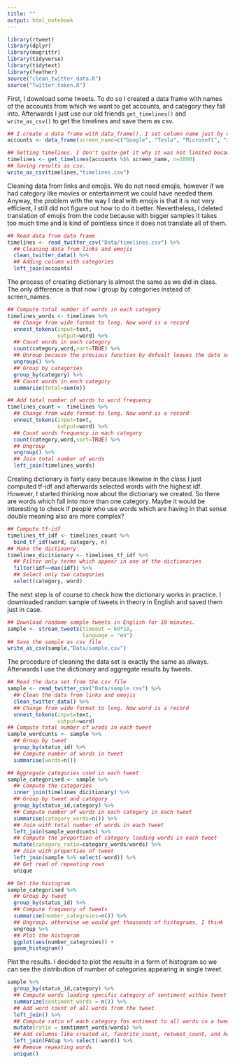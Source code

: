```yaml
---
title: ""
output: html_notebook
---
```

```r
library(rtweet)
library(dplyr)
library(magrittr)
library(tidyverse)
library(tidytext)
library(feather)
source("clean_twitter_data.R")
source("Twitter_token.R")
```

First, I download some tweets. To do so I created a data frame with names of the accounts from which we want to get accounts, and category they fall into. Afterwards I just use our old friends `get_timelines()` and `write_as_csv()` to get the timelines and save them as csv.

```r
## I create a data frame with data_frame(). I set column name just by writing it as an argument. Each column is defined as a character vector. The function rep() repeats given object number of times.
accounts <- data_frame(screen_name=c("Google", "Tesla", "Microsoft", "intel", "Sony","MuseumModernArt", "Tate", "Guggenheim", "metmuseum", "whitneymuseum","ESPNFC", "FOXSports", "CBSSports", "BBCSport", "beINSPORTS","NatGeo","ScienceNews","sciam","NASA","PhysicsToday","CNNPolitics","WhiteHouse","StateDept","foxnewspolitics","politico","Pontifex","DalaiLama","TheRaDR","RickWarren","Imamofpeace","ELLEmagazine","gq","hellomag","MensHealthMag","O_Magazine"), category=c(rep("Tech",5),rep("Art",5),rep("Sport",5),rep("Science",5),rep("Politics",5),rep("Religion",5),rep("Social",5)))

## Getting timelines. I don't quite get it why it was not limited because it should have been. I mean apparently the code below works, it takes a while but works.
timelines <- get_timelines(accounts %$% screen_name, n=1000)
## Saving results as csv.
write_as_csv(timelines,"timelines.csv")
```

Cleaning data from links and emojis. We do not need emojis, however if we had category like movies or entertainment we could have needed them. Anyway, the problem with the way I deal with emojis is that it is not very efficient, I still did not figure out how to do it better. Nevertheless, I deleted translation of emojis from the code because with bigger samples it takes too much time and is kind of pointless since it does not translate all of them.

```r
## Read data from data frame
timelines <- read_twitter_csv("Data/timelines.csv") %>%
  ## Cleaning data from links and emojis
  clean_twitter_data() %>%
  ## Adding column with categories
  left_join(accounts)
```

The process of creating dictionary is almost the same as we did in class. The only difference is that now I group by categories instead of screen_names.

```r
## Compute total number of words in each category
timelines_words <- timelines %>%
  ## Change from wide format to long. Now word is a record
  unnest_tokens(input=text,
                output=word) %>%
  ## Count words in each category
  count(category,word,sort=TRUE) %>%
  ## Unroup because the previous function by defualt leaves the data set grouped
  ungroup() %>%
  ## Group by categories
  group_by(category) %>%
  ## Count words in each category
  summarise(total=sum(n))

## Add total number of words to word frequency
timelines_count <- timelines %>%
  ## Change from wide format to long. Now word is a record
  unnest_tokens(input=text,
                output=word) %>%
  ## Count words frequency in each category
  count(category,word,sort=TRUE) %>%
  ## Ungroup
  ungroup() %>%
  ## Join total number of words
  left_join(timelines_words)
```

Creating dictionary is fairly easy because likewise in the class I just computed tf-idf and afterwards selected words with the highest idf. However, I started thinking now about the dictionary we created. So there are words which fall into more than one category. Maybe it would be interesting to check if people who use words which are having in that sense double meaning also are more complex? 

```r
## Compute tf-idf
timelines_tf_idf <- timelines_count %>%
  bind_tf_idf(word, category, n)
## Make the dictioanry
timelines_dicitionary <- timelines_tf_idf %>%
  ## Filter only terms which appear in one of the dictionaries
  filter(idf==max(idf)) %>%
  ## Select only two categories
  select(category, word)

```

The next step is of course to check how the dictionary works in practice. I downloaded random sample of tweets in theory in English and saved them just in case.

```r
## Download randome sample tweets in English for 10 minutes.
sample <- stream_tweets(timeout = 60*10,
                        language = "en")
## Save the sample as csv file
write_as_csv(sample,"Data/sample.csv")
```

The procedure of cleaning the data set is exactly the same as always. Afterwards I use the dictionary and aggregate results by tweets.

```r
## Read the data set from the csv file
sample <- read_twitter_csv("Data/sample.csv") %>%
  ## Clean the data from links and emojis
  clean_twitter_data() %>%
  ## Change from wide format to long. Now word is a record
  unnest_tokens(input=text,
                output=word)
## Compute total number of wrods in each tweet
sample_wordcunts <- sample %>%
  ## Group by tweet
  group_by(status_id) %>%
  ## Compute number of words in tweet
  summarise(words=n())

## Aggregate categories used in each tweet
sample_categorised <- sample %>%
  ## Compute the categories
  inner_join(timelines_dicitionary) %>%
  ## Group by tweet and category
  group_by(status_id,category) %>%
  ## Compute number of words in each category in each tweet
  summarise(category_words=n()) %>%
  ## Join with total number of words in each tweet
  left_join(sample_wordcunts) %>%
  ## Compute the proportion of category loading words in each tweet
  mutate(category_ratio=category_words/words) %>%
  ## Join with properties of tweet
  left_join(sample %>% select(-word)) %>%
  ## Get read of repeating rows
  unique 

## Get the histogram
sample_categorised %>%
  ## Group by tweet
  group_by(status_id) %>%
  ## Compute frequency of tweets
  summarise(number_categroies=n()) %>%
  ## Ungroup. otherwise we would get thousands of histograms, I think
  ungroup %>%
  ## Plot the histogram
  ggplot(aes(number_categroies)) +
  geom_histogram()

```

Plot the results. I decided to plot the results in a form of histogram so we can see the distribution of number of categories appearing in single tweet.

```r
sample %>%
  group_by(status_id,category) %>%
  ## Compute words loading specific category of sentiment within tweet
  summarize(sentiment_words = n()) %>%
  ## Add word count of all words from the tweet
  left_join() %>%
  ## Compute ratio of each category fos entiment to all words in a tweet
  mutate(ratio = sentiment_words/words) %>%
  ## Add columns like created_at, favorite_count, retweet_count, and hashtags
  left_join(FACup %>% select(-word)) %>%
  ## Remove repeating words
  unique()

```